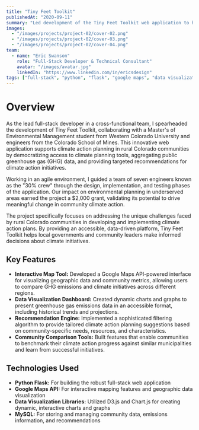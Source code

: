 ```yaml
---
title: "Tiny Feet Toolkit"
publishedAt: "2020-09-11"
summary: "Led development of the Tiny Feet Toolkit web application to help rural Colorado communities with climate action planning through data visualization and targeted recommendations."
images:
  - "/images/projects/project-02/cover-02.png"
  - "/images/projects/project-02/cover-03.png"
  - "/images/projects/project-02/cover-04.png"
team:
  - name: "Eric Swanson"
    role: "Full-Stack Developer & Technical Consultant"
    avatar: "/images/avatar.jpg"
    linkedIn: "https://www.linkedin.com/in/ericsdesign"
tags: ["full-stack", "python", "flask", "google maps", "data visualization", "climate tech"]
---
```


# Overview

As the lead full-stack developer in a cross-functional team, I spearheaded the development of Tiny Feet Toolkit, collaborating with a Master's of Environmental Management student from Western Colorado University and engineers from the Colorado School of Mines. This innovative web application supports climate action planning in rural Colorado communities by democratizing access to climate planning tools, aggregating public greenhouse gas (GHG) data, and providing targeted recommendations for climate action initiatives.

Working in an agile environment, I guided a team of seven engineers known as the "30% crew" through the design, implementation, and testing phases of the application. Our impact on environmental planning in underserved areas earned the project a $2,000 grant, validating its potential to drive meaningful change in community climate action.

The project specifically focuses on addressing the unique challenges faced by rural Colorado communities in developing and implementing climate action plans. By providing an accessible, data-driven platform, Tiny Feet Toolkit helps local governments and community leaders make informed decisions about climate initiatives.

## Key Features

- **Interactive Map Tool:** Developed a Google Maps API-powered interface for visualizing geographic data and community metrics, allowing users to compare GHG emissions and climate initiatives across different regions.
- **Data Visualization Dashboard:** Created dynamic charts and graphs to present greenhouse gas emissions data in an accessible format, including historical trends and projections.
- **Recommendation Engine:** Implemented a sophisticated filtering algorithm to provide tailored climate action planning suggestions based on community-specific needs, resources, and characteristics.
- **Community Comparison Tools:** Built features that enable communities to benchmark their climate action progress against similar municipalities and learn from successful initiatives.

## Technologies Used

- **Python Flask:** For building the robust full-stack web application
- **Google Maps API:** For interactive mapping features and geographic data visualization
- **Data Visualization Libraries:** Utilized D3.js and Chart.js for creating dynamic, interactive charts and graphs
- **MySQL:** For storing and managing community data, emissions information, and recommendations
